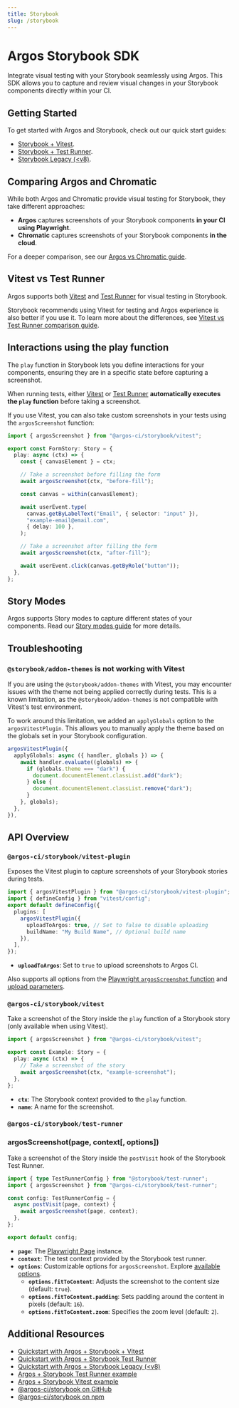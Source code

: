 ```yaml
---
title: Storybook
slug: /storybook
---
```


# Argos Storybook SDK

Integrate visual testing with your Storybook seamlessly using Argos. This SDK allows you to capture and review visual changes in your Storybook components directly within your CI.

## Getting Started

To get started with Argos and Storybook, check out our quick start guides:

- [Storybook + Vitest](/quickstart/storybook).
- [Storybook + Test Runner](/quickstart/storybook-test-runner).
- [Storybook Legacy (\<v8)](/quickstart/storybook-legacy).

## Comparing Argos and Chromatic

While both Argos and Chromatic provide visual testing for Storybook, they take different approaches:

- **Argos** captures screenshots of your Storybook components **in your CI using Playwright**.
- **Chromatic** captures screenshots of your Storybook components **in the cloud**.

For a deeper comparison, see our [Argos vs Chromatic guide](https://argos-ci.com/compare/chromatic).

## Vitest vs Test Runner

Argos supports both [Vitest](https://storybook.js.org/docs/writing-tests/integrations/vitest-addon) and [Test Runner](https://storybook.js.org/docs/writing-tests/integrations/test-runner) for visual testing in Storybook.

Storybook recommends using Vitest for testing and Argos experience is also better if you use it. To learn more about the differences, see [Vitest vs Test Runner comparison guide](https://storybook.js.org/docs/writing-tests/integrations/vitest-addon#comparison-to-the-test-runner).

## Interactions using the play function

The `play` function in Storybook lets you define interactions for your components, ensuring they are in a specific state before capturing a screenshot.

When running tests, either [Vitest](https://storybook.js.org/docs/writing-tests/integrations/vitest-addon) or [Test Runner](https://storybook.js.org/docs/writing-tests/integrations/test-runner) **automatically executes the `play` function** before taking a screenshot.

If you use Vitest, you can also take custom screenshots in your tests using the `argosScreenshot` function:

```ts
import { argosScreenshot } from "@argos-ci/storybook/vitest";

export const FormStory: Story = {
  play: async (ctx) => {
    const { canvasElement } = ctx;

    // Take a screenshot before filling the form
    await argosScreenshot(ctx, "before-fill");

    const canvas = within(canvasElement);

    await userEvent.type(
      canvas.getByLabelText("Email", { selector: "input" }),
      "example-email@email.com",
      { delay: 100 },
    );

    // Take a screenshot after filling the form
    await argosScreenshot(ctx, "after-fill");

    await userEvent.click(canvas.getByRole("button"));
  },
};
```

## Story Modes

Argos supports Story modes to capture different states of your components. Read our [Story modes guide](/docs/storybook-story-modes) for more details.

## Troubleshooting

### `@storybook/addon-themes` is not working with Vitest

If you are using the `@storybook/addon-themes` with Vitest, you may encounter issues with the theme not being applied correctly during tests. This is a known limitation, as the `@storybook/addon-themes` is not compatible with Vitest's test environment.

To work around this limitation, we added an `applyGlobals` option to the `argosVitestPlugin`. This allows you to manually apply the theme based on the globals set in your Storybook configuration.

```ts
argosVitestPlugin({
  applyGlobals: async ({ handler, globals }) => {
    await handler.evaluate((globals) => {
      if (globals.theme === "dark") {
        document.documentElement.classList.add("dark");
      } else {
        document.documentElement.classList.remove("dark");
      }
    }, globals);
  },
}),
```

## API Overview

### `@argos-ci/storybook/vitest-plugin`

Exposes the Vitest plugin to capture screenshots of your Storybook stories during tests.

```ts
import { argosVitestPlugin } from "@argos-ci/storybook/vitest-plugin";
import { defineConfig } from "vitest/config";
export default defineConfig({
  plugins: [
    argosVitestPlugin({
      uploadToArgos: true, // Set to false to disable uploading
      buildName: "My Build Name", // Optional build name
    }),
  ],
});
```

- **`uploadToArgos`**: Set to `true` to upload screenshots to Argos CI.

Also supports all options from the [Playwright `argosScreenshot` function](/docs/playwright#argosscreenshotpage-name-options) and [upload parameters](https://js-sdk-reference.argos-ci.com/interfaces/UploadParameters.html).

### `@argos-ci/storybook/vitest`

Take a screenshot of the Story inside the `play` function of a Storybook story (only available when using Vitest).

```ts
import { argosScreenshot } from "@argos-ci/storybook/vitest";

export const Example: Story = {
  play: async (ctx) => {
    // Take a screenshot of the story
    await argosScreenshot(ctx, "example-screenshot");
  },
};
```

- **`ctx`**: The Storybook context provided to the `play` function.
- **`name`**: A name for the screenshot.

### `@argos-ci/storybook/test-runner`

### argosScreenshot(page, context[, options])

Take a screenshot of the Story inside the `postVisit` hook of the Storybook Test Runner.

```ts
import { type TestRunnerConfig } from "@storybook/test-runner";
import { argosScreenshot } from "@argos-ci/storybook/test-runner";

const config: TestRunnerConfig = {
  async postVisit(page, context) {
    await argosScreenshot(page, context);
  },
};

export default config;
```

- **`page`**: The [Playwright Page](https://playwright.dev/docs/api/class-page) instance.
- **`context`**: The test context provided by the Storybook test runner.
- **`options`**: Customizable options for `argosScreenshot`. Explore [available options](https://argos-ci.com/docs/playwright#argosscreenshotpage-name-options).
  - **`options.fitToContent`**: Adjusts the screenshot to the content size (default: `true`).
  - **`options.fitToContent.padding`**: Sets padding around the content in pixels (default: `16`).
  - **`options.fitToContent.zoom`**: Specifies the zoom level (default: `2`).

## Additional Resources

- [Quickstart with Argos + Storybook + Vitest](/quickstart/storybook)
- [Quickstart with Argos + Storybook Test Runner](/quickstart/storybook-test-runner)
- [Quickstart with Argos + Storybook Legacy (\<v8)](/quickstart/storybook-legacy)
- [Argos + Storybook Test Runner example](https://github.com/argos-ci/argos-javascript/tree/main/examples/storybook-test-runner)
- [Argos + Storybook Vitest example](https://github.com/argos-ci/argos-javascript/tree/main/examples/storybook-vitest)
- [@argos-ci/storybook on GitHub](https://github.com/argos-ci/argos-javascript/tree/main/packages/storybook)
- [@argos-ci/storybook on npm](https://www.npmjs.com/package/@argos-ci/storybook)

